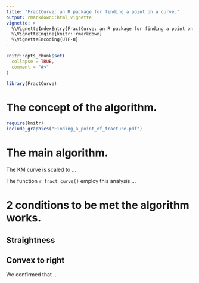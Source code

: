 ```yaml
---
title: "FractCurve: an R package for finding a point on a curve."
output: rmarkdown::html_vignette
vignette: >
  %\VignetteIndexEntry{FractCurve: an R package for finding a point on a curve.}
  %\VignetteEngine{knitr::rmarkdown}
  %\VignetteEncoding{UTF-8}
---
```


```r
knitr::opts_chunk$set(
  collapse = TRUE,
  comment = "#>"
)
```

```r
library(FractCurve)
```

# The concept of the algorithm.

```r
require(knitr)
include_graphics("Finding_a_point_of_fracture.pdf")
```


# The main algorithm.

The KM curve is scaled to ...

The function `r fract_curve()` employ this analysis ...

# 2 conditions to be met the algorithm works.

## Straightness

## Convex to right

We confirmed that ...


